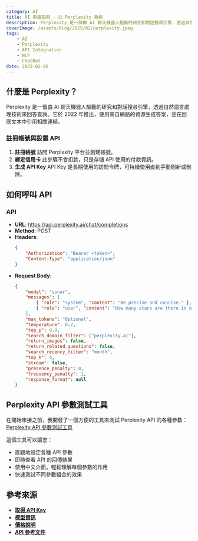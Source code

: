 ```yaml
---
category: AI
title: AI 串接指南 - 以 Perplexity 為例
description: Perplexity 是一個由 AI 聊天機器人驅動的研究和對話搜尋引擎，透過自然語言處理技術來回答查詢。它於 2022 年推出，使用來自網路的資源生成答案，並在回應文本中引用相關連結。
coverImage: /assets/blog/2025/02/perplexity.jpeg
tags:
    - AI
    - Perplexity
    - API Integration
    - NLP
    - ChatBot
date: 2025-02-06
---
```


## 什麼是 Perplexity？

Perplexity 是一個由 AI 聊天機器人驅動的研究和對話搜尋引擎，透過自然語言處理技術來回答查詢。它於 2022 年推出，使用來自網路的資源生成答案，並在回應文本中引用相關連結。

### 註冊帳號與設置 API

1. **註冊帳號**
   訪問 Perplexity 平台並創建帳號。
2. **綁定信用卡**
   此步驟不會扣款，只是存儲 API 使用的付款資訊。
3. **生成 API Key**
   API Key 是長期使用的訪問令牌，可持續使用直到手動刷新或刪除。

## 如何呼叫 API

### API

- **URL**: https://api.perplexity.ai/chat/completions
- **Method**: POST
- **Headers**:
    ```json
    {
        "Authorization": "Bearer <token>",
        "Content-Type": "application/json"
    }
    ```
- **Request Body**:
    ```json
    {
        "model": "sonar",
        "messages": [
            { "role": "system", "content": "Be precise and concise." },
            { "role": "user", "content": "How many stars are there in our galaxy?" }
        ],
        "max_tokens": "Optional",
        "temperature": 0.2,
        "top_p": 0.9,
        "search_domain_filter": ["perplexity.ai"],
        "return_images": false,
        "return_related_questions": false,
        "search_recency_filter": "month",
        "top_k": 0,
        "stream": false,
        "presence_penalty": 0,
        "frequency_penalty": 1,
        "response_format": null
    }
    ```

## Perplexity API 參數測試工具

在開始串接之前，我開發了一個方便的工具來測試 Perplexity API 的各種參數：
[Perplexity API 參數測試工具](https://garylin0969-perplexity-concat.vercel.app/)

這個工具可以讓您：

- 直觀地設定各種 API 參數
- 即時查看 API 的回傳結果
- 使用中文介面，輕鬆理解每個參數的作用
- 快速測試不同參數組合的效果

## 參考來源

- **[取得 API Key](https://docs.perplexity.ai/guides/getting-started)**
- **[模型資訊](https://docs.perplexity.ai/guides/model-cards)**
- **[價格說明](https://docs.perplexity.ai/guides/pricing)**
- **[API 參考文件](https://docs.perplexity.ai/api-reference/chat-completions)**
